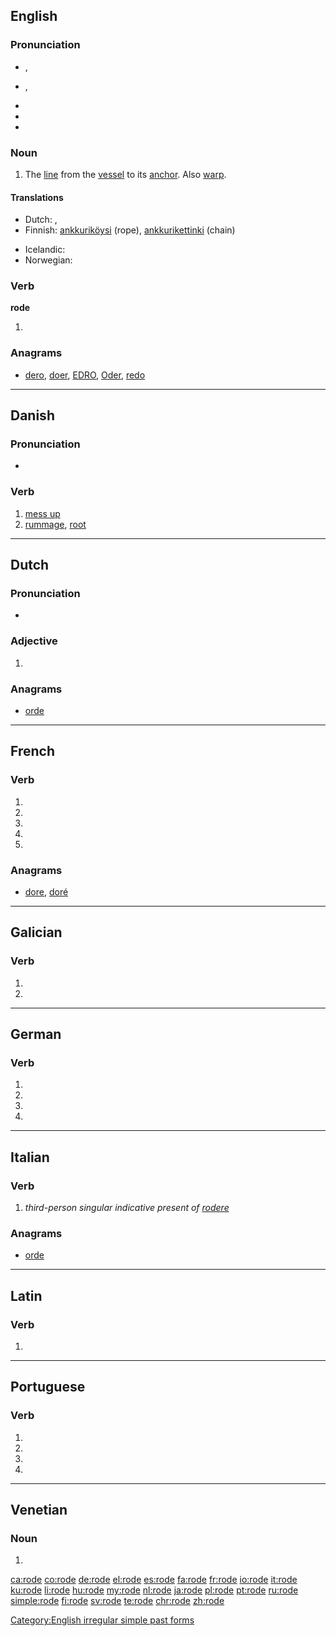 ==English==

===Pronunciation===
* {{a|UK}} {{enPR|rōd}}, {{IPA|/ˈɹəʊd/}}
* {{a|US}} {{enPR|rōd}}, {{IPA|/ˈɹoʊd/}}
* {{audio|en-us-rode.ogg|Audio (US)}}
* {{rhymes|əʊd}}
* {{homophones|lang=en|road|rowed}}

===Noun===
{{en-noun}}

# {{context|nautical|lang=en}} The [[line]] from the [[vessel]] to its [[anchor]]. Also [[warp]].

====Translations====
{{trans-top|The line from the vessel to its anchor}}
* Dutch: {{t+|nl|reed}}, {{t+|nl|reden}}
* Finnish: [[ankkuriköysi]] (rope), [[ankkurikettinki]] (chain)
{{trans-mid}}
* Icelandic: {{t+|is|reið}}
* Norwegian: {{t+|no|red}}
{{trans-bottom}}

===Verb===
'''rode'''

# {{en-simple past of|ride}}

===Anagrams===
* [[dero#English|dero]], [[doer#English|doer]], [[EDRO#English|EDRO]], [[Oder#English|Oder]], [[redo#English|redo]]

[[Category:English irregular simple past forms]]

----

==Danish==
{{wikipedia|lang=da}}

===Pronunciation===
* {{IPA|/roːdə/|[ˈʁoːðə]|lang=da}}

===Verb===
{{da-verb|rod|rode|roder|rodede|har|rodet}}

# [[mess up]] {{qualifier|make a physical mess of}}
# [[rummage]], [[root]]

----

==Dutch==

===Pronunciation===
* {{IPA|/ˈroː.də/|lang=nl}}

===Adjective===
{{nl-adj-form}}

# {{nl-adj form of|infl|rood}}

===Anagrams===
* [[orde#Dutch|orde]]

----

==French==

===Verb===
{{fr-verb-form}}

# {{conjugation of|roder||1|s|pres|ind|lang=fr}}
# {{conjugation of|roder||3|s|pres|ind|lang=fr}}
# {{conjugation of|roder||1|s|pres|sub|lang=fr}}
# {{conjugation of|roder||1|s|pres|sub|lang=fr}}
# {{conjugation of|roder||2|s|imp|lang=fr}}

===Anagrams===
* [[dore#French|dore]], [[doré#French|doré]]

----

==Galician==

===Verb===
{{gl-verb-form}}

# {{conjugation of|rodar||lang=gl|1|s|pres|sub}}
# {{conjugation of|rodar||lang=gl|3|s|pres|sub}}

----

==German==

===Verb===
{{head|de}}

# {{de-verb form of|roden|1|s|g}}
# {{de-verb form of|roden|1|s|k1}}
# {{de-verb form of|roden|3|s|k1}}
# {{de-verb form of|roden|i|s}}

----

==Italian==

===Verb===
{{head|it|verb form}}

# ''third-person singular indicative present of [[rodere]]''

===Anagrams===
* [[orde#Italian|orde]]

----

==Latin==

===Verb===
{{la-verb-form|rōde}}

# {{conjugation of|rōdō||2|s|pres|act|imp|lang=la}}

----

==Portuguese==

===Verb===
{{pt-verb-form}}

# {{conjugation of|rodar||1|s|present|subjunctive|lang=pt}}
# {{conjugation of|rodar||3|s|present|subjunctive|lang=pt}}
# {{conjugation of|rodar||1|s|imperative|lang=pt}}
# {{conjugation of|rodar||3|s|imperative|lang=pt}}

----

==Venetian==

===Noun===
{{head|vec}} {{f}}

# {{plural of|roda|lang=vec}}

[[ca:rode]]
[[co:rode]]
[[de:rode]]
[[el:rode]]
[[es:rode]]
[[fa:rode]]
[[fr:rode]]
[[io:rode]]
[[it:rode]]
[[ku:rode]]
[[li:rode]]
[[hu:rode]]
[[my:rode]]
[[nl:rode]]
[[ja:rode]]
[[pl:rode]]
[[pt:rode]]
[[ru:rode]]
[[simple:rode]]
[[fi:rode]]
[[sv:rode]]
[[te:rode]]
[[chr:rode]]
[[zh:rode]]